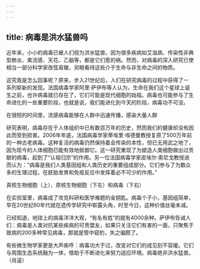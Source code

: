 ```yaml
---
---
---
```

title: 病毒是洪水猛兽吗
---




近年来，小小的病毒已被人们视为洪水猛兽。因为很多疾病如艾滋病、传染性非典型肺炎、禽流感、天花、乙脑等，都是它们惹的祸。然而，对病毒的深入研究已使相当一部分科学家改弦易辙，另眼看待这些介于生命与非生命之间的物质。

这究竟是怎么回事呢？原来，步入21世纪后，人们在研究病毒的过程中获得了一系列崭新的发现。法国病毒学家阿里·萨伊布等人认为，生命在我们这个星球上诞生之前，也许病毒就已存在了，它们可能是现代细胞的始祖。病毒也可能参与了生命进化的一些重要阶段，也就是说，我们能进化到今天的阶段，病毒功不可没。

在很短的时间里，流感病毒能够在人群中迅速传播，感染大量人群



研究表明，病毒存在于人体组织中已有数百万年的历史，然而我们的健康却没有因此而受到损害。2006年年底，法国病毒学家蒂埃里·埃德曼教授复原了500万年前的一种古老病毒。这种复活的病毒仍然保持着会传染的本性，但已无用武之地了，因为现今的人体细胞已能有效地抵御它。这一研究重现了为塑造人类细胞做出过贡献的病毒，起到了“认祖归宗”的作用。另一位法国病毒学家皮埃尔·索尼戈教授进而认为：“病毒是我们人类基因组和人类历史的重要组成部分。它们参与了为数众多的生理过程，在胚胎发育和免疫反应中发挥着必不可少的作用。”

真核生物细胞（上）、原核生物细胞（下左）和病毒（下右）



在实验室里，病毒成了攻克科研和医学难题的金钥匙。病毒个子小，基因组简单，早在20世纪80年代就在遗传学研究中崭露头角，时至今日，这种价值丝毫未减。

已经知道，地球上的病毒洋洋大观，“有名有姓”的就有4000余种。萨伊布告诫人们：病毒是人类对抗某些疾病的可贵盟友，如果只关注它们有害的一面，只聚焦于致病的200多种常见病毒，那就是管中窥豹，失之偏颇了。

有些微生物学家更是大声疾呼：病毒功大于过，改变对它们的成见刻不容缓。它们与周围生态系统融为一体，借助于不断进化来努力适应环境。病毒绝非洪水猛兽。（肖遥）